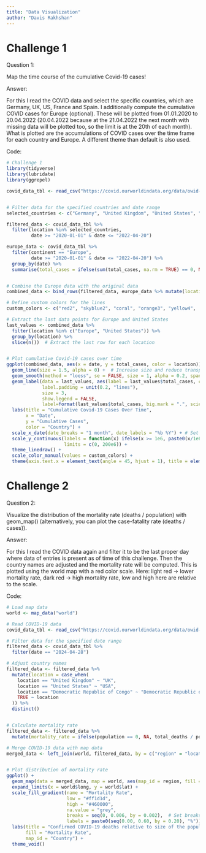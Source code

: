 ```yaml
---
title: "Data Visualization"
author: "Davis Rakhshan"
---
```


# Challenge 1

Question 1:

Map the time course of the cumulative Covid-19 cases!

Answer:

For this I read the COVID data and select the specific countries, which are Germany, UK, US, France and Spain. I additionally compute the cumulative COVID cases for Europe (optional). These will be plotted from 01.01.2020 to 20.04.2022 (20.04.2022 because at the 21.04.2022 the next month with missing data will be plotted too, so the limit is at the 20th of each month). What is plotted are the accumulations of COVID cases over the time frame for each country and Europe. A different theme than default is also used.

Code:

```r

# Challenge 1
library(tidyverse)
library(lubridate)
library(ggrepel) 

covid_data_tbl <- read_csv("https://covid.ourworldindata.org/data/owid-covid-data.csv")


# Filter data for the specified countries and date range
selected_countries <- c("Germany", "United Kingdom", "United States", "France", "Spain")

filtered_data <- covid_data_tbl %>%
  filter(location %in% selected_countries,
         date >= "2020-01-01" & date <= "2022-04-20")

europe_data <- covid_data_tbl %>%
  filter(continent == "Europe",
         date >= "2020-01-01" & date <= "2022-04-20") %>%
  group_by(date) %>%
  summarise(total_cases = ifelse(sum(total_cases, na.rm = TRUE) == 0, NA, sum(total_cases, na.rm = TRUE)))


# Combine the Europe data with the original data
combined_data <- bind_rows(filtered_data, europe_data %>% mutate(location = "Europe"))

# Define custom colors for the lines
custom_colors <- c("red2", "skyblue2", "coral", "orange3", "yellow4", 'deeppink4')  # You can add more colors as needed

# Extract the last data points for Europe and United States
last_values <- combined_data %>%
  filter(location %in% c("Europe", "United States")) %>%
  group_by(location) %>%
  slice(n())  # Extract the last row for each location


# Plot cumulative Covid-19 cases over time
ggplot(combined_data, aes(x = date, y = total_cases, color = location)) +
  geom_line(size = 1.5, alpha = 0) +  # Increase size and reduce transparency
  geom_smooth(method = "loess", se = FALSE, size = 1, alpha = 0.2, span = 0.2) +  # Adjust span for reduced smoothing
  geom_label(data = last_values, aes(label = last_values$total_cases, color = location), 
             label.padding = unit(0.2, "lines"), 
             size = 3, 
             show.legend = FALSE,
             label=format(last_values$total_cases, big.mark = ".", scientific = FALSE)) + # Apply formatting to total_cases label
  labs(title = "Cumulative Covid-19 Cases Over Time",
       x = "Date",
       y = "Cumulative Cases",
       color = "Country") +
  scale_x_date(date_breaks = "1 month", date_labels = "%b %Y") + # Set breaks and labels to every month
  scale_y_continuous(labels = function(x) ifelse(x >= 1e6, paste0(x/1e6, "M"), x),
                     limits = c(0, 200e6)) +
  theme_linedraw() +
  scale_color_manual(values = custom_colors) +
  theme(axis.text.x = element_text(angle = 45, hjust = 1), title = element_text(face = "bold", color = "#0b1562")) 
```

# Challenge 2

Question 2:

Visualize the distribution of the mortality rate (deaths / population) with geom_map() (alternatively, you can plot the case-fatality rate (deaths / cases)).

Answer:

For this I read the COVID data again and filter it to be the last proper day where data of entries is present as of time of this challenge. Then the country names are adjusted and the mortality rate will be computed. This is plotted using the world map with a red color scale. Here: light red -> lower mortality rate, dark red -> high mortality rate, low and high here are relative to the scale.

Code:

```r

# Load map data
world <- map_data("world")

# Read COVID-19 data
covid_data_tbl <- read_csv("https://covid.ourworldindata.org/data/owid-covid-data.csv")

# Filter data for the specified date range
filtered_data <- covid_data_tbl %>%
  filter(date == "2024-04-28")

# Adjust country names
filtered_data <- filtered_data %>%
  mutate(location = case_when(
    location == "United Kingdom" ~ "UK",
    location == "United States" ~ "USA",
    location == "Democratic Republic of Congo" ~ "Democratic Republic of the Congo",
    TRUE ~ location
  )) %>%
  distinct()


# Calculate mortality rate
filtered_data <- filtered_data %>%
  mutate(mortality_rate = ifelse(population == 0, NA, total_deaths / population))

# Merge COVID-19 data with map data
merged_data <- left_join(world, filtered_data, by = c("region" = "location"))


# Plot distribution of mortality rate
ggplot() +
  geom_map(data = merged_data, map = world, aes(map_id = region, fill = mortality_rate)) +
  expand_limits(x = world$long, y = world$lat) +
  scale_fill_gradient(name = "Mortality Rate", 
                      low = "#ff1d1d", 
                      high = "#460000", 
                      na.value = "grey", 
                      breaks = seq(0, 0.006, by = 0.002),  # Set breaks from 0 to 0.006 in steps of 0.001
                      labels = paste0(seq(0.00, 0.60, by = 0.20), "%")) +  # Set labels from 0% to 60%
  labs(title = "Confirmed COVID-19 deaths relative to size of the population",
       fill = "Mortality Rate",
       map_id = "Country") +
  theme_void()
```
